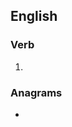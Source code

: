 ==English==

===Verb===
{{head|en|verb form}}

# {{en-past of|mediate}}

===Anagrams===
* {{anagrams|en|a=addeeimt|deadtime}}